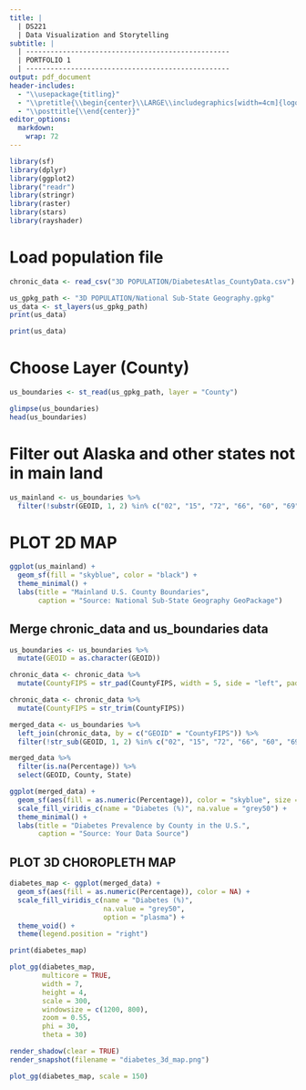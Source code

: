 ---
title: |
  | DS221
  | Data Visualization and Storytelling
subtitle: |
  | --------------------------------------------------
  | PORTFOLIO 1
  | --------------------------------------------------
output: pdf_document
header-includes:
  - "\\usepackage{titling}"
  - "\\pretitle{\\begin{center}\\LARGE\\includegraphics[width=4cm]{logo.jpg}\\\\[\\bigskipamount]}"
  - "\\posttitle{\\end{center}}"
editor_options: 
  markdown: 
    wrap: 72
---
``` {r}
library(sf) 
library(dplyr)   
library(ggplot2) 
library("readr")
library(stringr)
library(raster)
library(stars)
library(rayshader)
```
# Load population file
```{r}
chronic_data <- read_csv("3D POPULATION/DiabetesAtlas_CountyData.csv")
```

``` {r}
us_gpkg_path <- "3D POPULATION/National Sub-State Geography.gpkg" 
us_data <- st_layers(us_gpkg_path) 
print(us_data)
```

```{r}
print(us_data)
```

# Choose Layer (County)
```{r}
us_boundaries <- st_read(us_gpkg_path, layer = "County")
```

```{r}
glimpse(us_boundaries) 
head(us_boundaries) 
```

# Filter out Alaska and other states not in main land
```{r}
us_mainland <- us_boundaries %>%
  filter(!substr(GEOID, 1, 2) %in% c("02", "15", "72", "66", "60", "69", "78"))
```

# PLOT 2D MAP
```{r}
ggplot(us_mainland) +
  geom_sf(fill = "skyblue", color = "black") +
  theme_minimal() +
  labs(title = "Mainland U.S. County Boundaries",
       caption = "Source: National Sub-State Geography GeoPackage")
```

## Merge chronic_data and us_boundaries data
```{r}
us_boundaries <- us_boundaries %>%
  mutate(GEOID = as.character(GEOID))

chronic_data <- chronic_data %>%
  mutate(CountyFIPS = str_pad(CountyFIPS, width = 5, side = "left", pad = "0"))
```

```{r}
chronic_data <- chronic_data %>%
  mutate(CountyFIPS = str_trim(CountyFIPS))
```

```{r}
merged_data <- us_boundaries %>%
  left_join(chronic_data, by = c("GEOID" = "CountyFIPS")) %>%
  filter(!str_sub(GEOID, 1, 2) %in% c("02", "15", "72", "66", "60", "69", "78"))
```

```{r}
merged_data %>%
  filter(is.na(Percentage)) %>%
  select(GEOID, County, State)
```

```{r}
ggplot(merged_data) +
  geom_sf(aes(fill = as.numeric(Percentage)), color = "skyblue", size = 0.1) +
  scale_fill_viridis_c(name = "Diabetes (%)", na.value = "grey50") +
  theme_minimal() +
  labs(title = "Diabetes Prevalence by County in the U.S.",
       caption = "Source: Your Data Source")
```

## PLOT 3D CHOROPLETH MAP
```{r}
diabetes_map <- ggplot(merged_data) +
  geom_sf(aes(fill = as.numeric(Percentage)), color = NA) +  
  scale_fill_viridis_c(name = "Diabetes (%)", 
                       na.value = "grey50", 
                       option = "plasma") + 
  theme_void() +  
  theme(legend.position = "right") 

print(diabetes_map)
```

```{r}
plot_gg(diabetes_map, 
        multicore = TRUE, 
        width = 7,         
        height = 4,       
        scale = 300,      
        windowsize = c(1200, 800), 
        zoom = 0.55,       
        phi = 30,          
        theta = 30)    
```

```{r}
render_shadow(clear = TRUE)
render_snapshot(filename = "diabetes_3d_map.png")
```

```{r}
plot_gg(diabetes_map, scale = 150)
```
